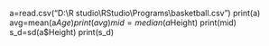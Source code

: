 a=read.csv("D:\\R studio\\RStudio\\Programs\\basketball.csv")
print(a)
avg=mean(a$Age)
print(avg)
mid=median(a$Height)
print(mid)
s_d=sd(a$Height)
print(s_d)

